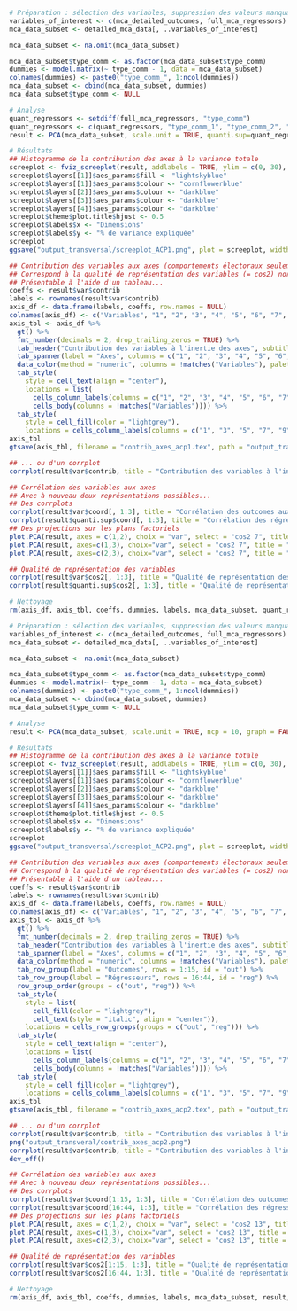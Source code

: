 
```r
# Préparation : sélection des variables, suppression des valeurs manquantes et création d'indicatrices pour les types de communes (car l'argument quali.sup donne des résultats étranges)
variables_of_interest <- c(mca_detailed_outcomes, full_mca_regressors)
mca_data_subset <- detailed_mca_data[, ..variables_of_interest]

mca_data_subset <- na.omit(mca_data_subset)

mca_data_subset$type_comm <- as.factor(mca_data_subset$type_comm)
dummies <- model.matrix(~ type_comm - 1, data = mca_data_subset)
colnames(dummies) <- paste0("type_comm_", 1:ncol(dummies))
mca_data_subset <- cbind(mca_data_subset, dummies)
mca_data_subset$type_comm <- NULL

# Analyse
quant_regressors <- setdiff(full_mca_regressors, "type_comm")
quant_regressors <- c(quant_regressors, "type_comm_1", "type_comm_2", "type_comm_3", "type_comm_4")
result <- PCA(mca_data_subset, scale.unit = TRUE, quanti.sup=quant_regressors, ncp = 10, graph = FALSE)

# Résultats
## Histogramme de la contribution des axes à la variance totale
screeplot <- fviz_screeplot(result, addlabels = TRUE, ylim = c(0, 30), title = "Histogramme de l'inertie totale") + theme_gray()
screeplot$layers[[1]]$aes_params$fill <- "lightskyblue"
screeplot$layers[[1]]$aes_params$colour <- "cornflowerblue"
screeplot$layers[[2]]$aes_params$colour <- "darkblue"
screeplot$layers[[3]]$aes_params$colour <- "darkblue"
screeplot$layers[[4]]$aes_params$colour <- "darkblue"
screeplot$theme$plot.title$hjust <- 0.5
screeplot$labels$x <- "Dimensions"
screeplot$labels$y <- "% de variance expliquée"
screeplot
ggsave("output_transversal/screeplot_ACP1.png", plot = screeplot, width = 10, height = 6, units = "in", dpi = 300)

## Contribution des variables aux axes (comportements électoraux seulement)
## Correspond à la qualité de représentation des variables (= cos2) normalisée entre 1 et 100
## Présentable à l'aide d'un tableau...
coeffs <- result$var$contrib
labels <- rownames(result$var$contrib)
axis_df <- data.frame(labels, coeffs, row.names = NULL)
colnames(axis_df) <- c("Variables", "1", "2", "3", "4", "5", "6", "7", "8", "9", "10")
axis_tbl <- axis_df %>%
  gt() %>%
  fmt_number(decimals = 2, drop_trailing_zeros = TRUE) %>%
  tab_header("Contribution des variables à l'inertie des axes", subtitle = NULL, preheader = NULL) %>%
  tab_spanner(label = "Axes", columns = c("1", "2", "3", "4", "5", "6", "7", "8", "9", "10"), id = "axes") %>%
  data_color(method = "numeric", columns = !matches("Variables"), palette ="Oranges", ) %>%
  tab_style(
    style = cell_text(align = "center"),
    locations = list(
      cells_column_labels(columns = c("1", "2", "3", "4", "5", "6", "7", "8", "9", "10")),
      cells_body(columns = !matches("Variables")))) %>%
  tab_style(
    style = cell_fill(color = "lightgrey"),
    locations = cells_column_labels(columns = c("1", "3", "5", "7", "9"))) 
axis_tbl
gtsave(axis_tbl, filename = "contrib_axes_acp1.tex", path = "output_transversal")

## ... ou d'un corrplot
corrplot(result$var$contrib, title = "Contribution des variables à l'inertie des axes", is.corr = FALSE, col.lim = c(0, 100), mar = c(1, 1, 1.5, 1), tl.col = "darkgrey", tl.srt = 45, cl.align.text = "l", cl.cex = 0.7, cl.ratio = 0.3)

## Corrélation des variables aux axes
## Avec à nouveau deux représentations possibles...
## Des corrplots
corrplot(result$var$coord[, 1:3], title = "Corrélation des outcomes aux axes", is.corr = TRUE, mar = c(1, 1, 1.5, 1), tl.col = "darkgrey", tl.srt = 45, cl.align.text = "l", cl.cex = 0.7, cl.ratio = 0.3)
corrplot(result$quanti.sup$coord[, 1:3], title = "Corrélation des régresseurs aux axes", is.corr = TRUE, mar = c(1, 1, 1.5, 1), tl.col = "darkgrey", tl.srt = 45, cl.align.text = "l", cl.cex = 0.7, cl.ratio = 0.3)
## Des projections sur les plans factoriels
plot.PCA(result, axes = c(1,2), choix = "var", select = "cos2 7", title = "Projection sur les axes 1 et 2")
plot.PCA(result, axes=c(1,3), choix="var", select = "cos2 7", title = "Projection sur les axes 1 et 3")
plot.PCA(result, axes=c(2,3), choix="var", select = "cos2 7", title = "Projection sur les axes 2 et 3")

## Qualité de représentation des variables
corrplot(result$var$cos2[, 1:3], title = "Qualité de représentation des variables électorales", is.corr = FALSE, col.lim = c(0, 1), mar = c(1, 1, 1.5, 1), tl.col = "darkgrey", tl.srt = 45, cl.align.text = "l", cl.cex = 0.7, cl.ratio = 0.3)
corrplot(result$quanti.sup$cos2[, 1:3], title = "Qualité de représentation des régresseurs", is.corr = FALSE, col.lim = c(0, 1), tl.col = "darkgrey", tl.srt = 45, cl.align.text = "l", cl.cex = 0.7, cl.ratio = 0.3)

# Nettoyage
rm(axis_df, axis_tbl, coeffs, dummies, labels, mca_data_subset, quant_regressors, result, variables_of_interest, screeplot)
```

```r
# Préparation : sélection des variables, suppression des valeurs manquantes et création d'indicatrices pour les types de communes (car l'argument quali.sup donne des résultats étranges)
variables_of_interest <- c(mca_detailed_outcomes, full_mca_regressors)
mca_data_subset <- detailed_mca_data[, ..variables_of_interest]

mca_data_subset <- na.omit(mca_data_subset)

mca_data_subset$type_comm <- as.factor(mca_data_subset$type_comm)
dummies <- model.matrix(~ type_comm - 1, data = mca_data_subset)
colnames(dummies) <- paste0("type_comm_", 1:ncol(dummies))
mca_data_subset <- cbind(mca_data_subset, dummies)
mca_data_subset$type_comm <- NULL

# Analyse
result <- PCA(mca_data_subset, scale.unit = TRUE, ncp = 10, graph = FALSE)

# Résultats
## Histogramme de la contribution des axes à la variance totale
screeplot <- fviz_screeplot(result, addlabels = TRUE, ylim = c(0, 30), title = "Histogramme de l'inertie totale") + theme_gray()
screeplot$layers[[1]]$aes_params$fill <- "lightskyblue"
screeplot$layers[[1]]$aes_params$colour <- "cornflowerblue"
screeplot$layers[[2]]$aes_params$colour <- "darkblue"
screeplot$layers[[3]]$aes_params$colour <- "darkblue"
screeplot$layers[[4]]$aes_params$colour <- "darkblue"
screeplot$theme$plot.title$hjust <- 0.5
screeplot$labels$x <- "Dimensions"
screeplot$labels$y <- "% de variance expliquée"
screeplot
ggsave("output_transversal/screeplot_ACP2.png", plot = screeplot, width = 10, height = 6, units = "in", dpi = 300)

## Contribution des variables aux axes (comportements électoraux seulement)
## Correspond à la qualité de représentation des variables (= cos2) normalisée entre 1 et 100
## Présentable à l'aide d'un tableau...
coeffs <- result$var$contrib
labels <- rownames(result$var$contrib)
axis_df <- data.frame(labels, coeffs, row.names = NULL)
colnames(axis_df) <- c("Variables", "1", "2", "3", "4", "5", "6", "7", "8", "9", "10")
axis_tbl <- axis_df %>%
  gt() %>%
  fmt_number(decimals = 2, drop_trailing_zeros = TRUE) %>%
  tab_header("Contribution des variables à l'inertie des axes", subtitle = NULL, preheader = NULL) %>%
  tab_spanner(label = "Axes", columns = c("1", "2", "3", "4", "5", "6", "7", "8", "9", "10"), id = "axes") %>%
  data_color(method = "numeric", columns = !matches("Variables"), palette ="Oranges", ) %>%
  tab_row_group(label = "Outcomes", rows = 1:15, id = "out") %>%
  tab_row_group(label = "Régresseurs", rows = 16:44, id = "reg") %>%
  row_group_order(groups = c("out", "reg")) %>%
  tab_style(
    style = list(
      cell_fill(color = "lightgrey"),
      cell_text(style = "italic", align = "center")),
    locations = cells_row_groups(groups = c("out", "reg"))) %>%  
  tab_style(
    style = cell_text(align = "center"),
    locations = list(
      cells_column_labels(columns = c("1", "2", "3", "4", "5", "6", "7", "8", "9", "10")),
      cells_body(columns = !matches("Variables")))) %>%
  tab_style(
    style = cell_fill(color = "lightgrey"),
    locations = cells_column_labels(columns = c("1", "3", "5", "7", "9"))) 
axis_tbl
gtsave(axis_tbl, filename = "contrib_axes_acp2.tex", path = "output_transversal")

## ... ou d'un corrplot
corrplot(result$var$contrib, title = "Contribution des variables à l'inertie des axes", is.corr = FALSE, col.lim = c(0, 100), mar = c(1, 1, 1.5, 1), tl.col = "darkgrey", tl.srt = 45, cl.align.text = "l", cl.cex = 0.7, cl.ratio = 0.3)
png("output_transveral/contrib_axes_acp2.png")
corrplot(result$var$contrib, title = "Contribution des variables à l'inertie des axes", is.corr = FALSE, col.lim = c(0, 100), mar = c(1, 1, 1.5, 1), tl.col = "darkgrey", tl.srt = 45, cl.align.text = "l", cl.cex = 0.7, cl.ratio = 0.3)
dev_off()

## Corrélation des variables aux axes
## Avec à nouveau deux représentations possibles...
## Des corrplots
corrplot(result$var$coord[1:15, 1:3], title = "Corrélation des outcomes aux axes", is.corr = TRUE, mar = c(1, 1, 1.5, 1), tl.col = "darkgrey", tl.srt = 45, cl.align.text = "l", cl.cex = 0.7, cl.ratio = 0.3)
corrplot(result$var$coord[16:44, 1:3], title = "Corrélation des régresseurs aux axes", is.corr = TRUE, mar = c(1, 1, 1.5, 1), tl.col = "darkgrey", tl.srt = 45, cl.align.text = "l", cl.cex = 0.7, cl.ratio = 0.3)
## Des projections sur les plans factoriels
plot.PCA(result, axes = c(1,2), choix = "var", select = "cos2 13", title = "Projection sur les axes 1 et 2")
plot.PCA(result, axes=c(1,3), choix="var", select = "cos2 13", title = "Projection sur les axes 1 et 3")
plot.PCA(result, axes=c(2,3), choix="var", select = "cos2 13", title = "Projection sur les axes 2 et 3")

## Qualité de représentation des variables
corrplot(result$var$cos2[1:15, 1:3], title = "Qualité de représentation des outcomes", is.corr = FALSE, col.lim = c(0, 1), mar = c(1, 1, 1.5, 1), tl.col = "darkgrey", tl.srt = 45, cl.align.text = "l", cl.cex = 0.7, cl.ratio = 0.3)
corrplot(result$var$cos2[16:44, 1:3], title = "Qualité de représentation des régresseurs", is.corr = FALSE, col.lim = c(0, 1), mar = c(1, 1, 1.5, 1), tl.col = "darkgrey", tl.srt = 45, cl.align.text = "l", cl.cex = 0.7, cl.ratio = 0.3)

# Nettoyage
rm(axis_df, axis_tbl, coeffs, dummies, labels, mca_data_subset, result, variables_of_interest, screeplot)
```
